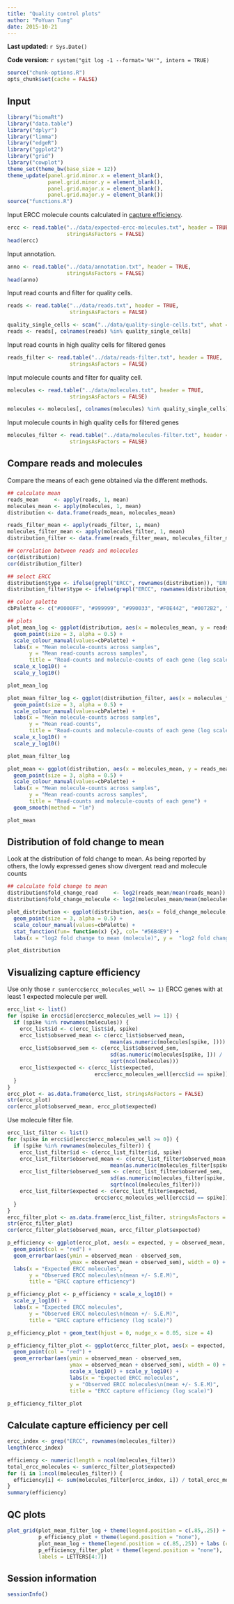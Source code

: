 ```yaml
---
title: "Quality control plots"
author: "PoYuan Tung"
date: 2015-10-21
---
```


**Last updated:** `r Sys.Date()`

**Code version:** `r system("git log -1 --format='%H'", intern = TRUE)`

```r
source("chunk-options.R")
opts_chunk$set(cache = FALSE)
```

## Input

```r
library("biomaRt")
library("data.table")
library("dplyr")
library("limma")
library("edgeR")
library("ggplot2")
library("grid")
library("cowplot")
theme_set(theme_bw(base_size = 12))
theme_update(panel.grid.minor.x = element_blank(),
             panel.grid.minor.y = element_blank(),
             panel.grid.major.x = element_blank(),
             panel.grid.major.y = element_blank())
source("functions.R")
```

Input ERCC molecule counts calculated in [capture efficiency](capture-efficiency.html). 

```r
ercc <- read.table("../data/expected-ercc-molecules.txt", header = TRUE,
                   stringsAsFactors = FALSE)
head(ercc)
```

Input annotation.

```r
anno <- read.table("../data/annotation.txt", header = TRUE,
                   stringsAsFactors = FALSE)
head(anno)
```

Input read counts and filter for quality cells.

```r
reads <- read.table("../data/reads.txt", header = TRUE,
                    stringsAsFactors = FALSE)

quality_single_cells <- scan("../data/quality-single-cells.txt", what = "character")
reads <- reads[, colnames(reads) %in% quality_single_cells]
```

Input read counts in high quality cells for filtered genes

```r
reads_filter <- read.table("../data/reads-filter.txt", header = TRUE,
                    stringsAsFactors = FALSE)
```

Input molecule counts and filter for quality cell.

```r
molecules <- read.table("../data/molecules.txt", header = TRUE,
                    stringsAsFactors = FALSE)

molecules <- molecules[, colnames(molecules) %in% quality_single_cells]
```

Input molecule counts in high quality cells for filtered genes

```r
molecules_filter <- read.table("../data/molecules-filter.txt", header = TRUE,
                    stringsAsFactors = FALSE)
```

## Compare reads and molecules

Compare the means of each gene obtained via the different methods.

```r
## calculate mean
reads_mean     <- apply(reads, 1, mean)
molecules_mean <- apply(molecules, 1, mean)
distribution <- data.frame(reads_mean, molecules_mean)

reads_filter_mean <- apply(reads_filter, 1, mean)
molecules_filter_mean <- apply(molecules_filter, 1, mean)
distribution_filter <- data.frame(reads_filter_mean, molecules_filter_mean)

## correlation between reads and molecules
cor(distribution)
cor(distribution_filter)

## select ERCC
distribution$type <- ifelse(grepl("ERCC", rownames(distribution)), "ERCC", "gene")
distribution_filter$type <- ifelse(grepl("ERCC", rownames(distribution_filter)), "ERCC", "gene")

## color palette
cbPalette <- c("#0000FF", "#999999", "#990033", "#F0E442", "#0072B2", "#D55E00", "#CC79A7", "#009E73")

## plots
plot_mean_log <- ggplot(distribution, aes(x = molecules_mean, y = reads_mean, col = type)) + 
  geom_point(size = 3, alpha = 0.5) +  
  scale_colour_manual(values=cbPalette) + 
  labs(x = "Mean molecule-counts across samples", 
       y = "Mean read-counts across samples", 
       title = "Read-counts and molecule-counts of each gene (log scale)") + 
  scale_x_log10() + 
  scale_y_log10()

plot_mean_log

plot_mean_filter_log <- ggplot(distribution_filter, aes(x = molecules_filter_mean, y = reads_filter_mean, col = type)) + 
  geom_point(size = 3, alpha = 0.5) +  
  scale_colour_manual(values=cbPalette) + 
  labs(x = "Mean molecule-counts across samples", 
       y = "Mean read-counts", 
       title = "Read-counts and molecule-counts of each gene (log scale)") + 
  scale_x_log10() + 
  scale_y_log10()

plot_mean_filter_log

plot_mean <- ggplot(distribution, aes(x = molecules_mean, y = reads_mean, col = type)) + 
  geom_point(size = 3, alpha = 0.5) +  
  scale_colour_manual(values=cbPalette) + 
  labs(x = "Mean molecule-counts across samples", 
       y = "Mean read-counts across samples", 
       title = "Read-counts and molecule-counts of each gene") +
  geom_smooth(method = "lm")

plot_mean

```

## Distribution of fold change to mean

Look at the distribution of fold change to mean. As being reported by others, the lowly expressed genes show divergent read and molecule counts

```r
## calculate fold change to mean
distribution$fold_change_read     <- log2(reads_mean/mean(reads_mean))
distribution$fold_change_molecule <- log2(molecules_mean/mean(molecules_mean))

plot_distribution <- ggplot(distribution, aes(x = fold_change_molecule, y = fold_change_read, col = type)) + 
  geom_point(size = 3, alpha = 0.5) + 
  scale_colour_manual(values=cbPalette) + 
  stat_function(fun= function(x) {x}, col= "#56B4E9") + 
  labs(x = "log2 fold change to mean (molecule)", y =  "log2 fold change to mean (reads)")

plot_distribution
```

## Visualizing capture efficiency

Use only those `r sum(ercc$ercc_molecules_well >= 1)` ERCC genes with at least 1 expected molecule per well.

```r
ercc_list <- list()
for (spike in ercc$id[ercc$ercc_molecules_well >= 1]) {
  if (spike %in% rownames(molecules)) {
    ercc_list$id <- c(ercc_list$id, spike)
    ercc_list$observed_mean <- c(ercc_list$observed_mean,
                                 mean(as.numeric(molecules[spike, ])))
    ercc_list$observed_sem <- c(ercc_list$observed_sem,
                                 sd(as.numeric(molecules[spike, ])) /
                                 sqrt(ncol(molecules)))
    ercc_list$expected <- c(ercc_list$expected,
                            ercc$ercc_molecules_well[ercc$id == spike])
  }
}
ercc_plot <- as.data.frame(ercc_list, stringsAsFactors = FALSE)
str(ercc_plot)
cor(ercc_plot$observed_mean, ercc_plot$expected)
```

Use molecule filter file. 

```r
ercc_list_filter <- list()
for (spike in ercc$id[ercc$ercc_molecules_well >= 0]) {
  if (spike %in% rownames(molecules_filter)) {
    ercc_list_filter$id <- c(ercc_list_filter$id, spike)
    ercc_list_filter$observed_mean <- c(ercc_list_filter$observed_mean,
                                 mean(as.numeric(molecules_filter[spike, ])))
    ercc_list_filter$observed_sem <- c(ercc_list_filter$observed_sem,
                                 sd(as.numeric(molecules_filter[spike, ])) /
                                 sqrt(ncol(molecules_filter)))
    ercc_list_filter$expected <- c(ercc_list_filter$expected,
                            ercc$ercc_molecules_well[ercc$id == spike])
  }
}
ercc_filter_plot <- as.data.frame(ercc_list_filter, stringsAsFactors = FALSE)
str(ercc_filter_plot)
cor(ercc_filter_plot$observed_mean, ercc_filter_plot$expected)
```

```r
p_efficiency <- ggplot(ercc_plot, aes(x = expected, y = observed_mean, label = id)) +
  geom_point(col = "red") +
  geom_errorbar(aes(ymin = observed_mean - observed_sem,
                    ymax = observed_mean + observed_sem), width = 0) +
  labs(x = "Expected ERCC molecules",
       y = "Observed ERCC molecules\n(mean +/- S.E.M)",
       title = "ERCC capture efficiency")

p_efficiency_plot <- p_efficiency + scale_x_log10() +
  scale_y_log10() +
  labs(x = "Expected ERCC molecules",
       y = "Observed ERCC molecules\n(mean +/- S.E.M)",
       title = "ERCC capture efficiency (log scale)")

p_efficiency_plot + geom_text(hjust = 0, nudge_x = 0.05, size = 4)

p_efficiency_filter_plot <- ggplot(ercc_filter_plot, aes(x = expected, y = observed_mean)) +
  geom_point(col = "red") +
  geom_errorbar(aes(ymin = observed_mean - observed_sem,
                    ymax = observed_mean + observed_sem), width = 0) +
                    scale_x_log10() + scale_y_log10() +
                    labs(x = "Expected ERCC molecules",
                    y = "Observed ERCC molecules\n(mean +/- S.E.M)",
                    title = "ERCC capture efficiency (log scale)")

p_efficiency_filter_plot
```

## Calculate capture efficiency per cell
```r
ercc_index <- grep("ERCC", rownames(molecules_filter))
length(ercc_index)

efficiency <- numeric(length = ncol(molecules_filter))
total_ercc_molecules <- sum(ercc_filter_plot$expected)
for (i in 1:ncol(molecules_filter)) {
  efficiency[i] <- sum(molecules_filter[ercc_index, i]) / total_ercc_molecules
}
summary(efficiency)
```

## QC plots
```r
plot_grid(plot_mean_filter_log + theme(legend.position = c(.85,.25)) + labs (col = ""),
          p_efficiency_plot + theme(legend.position = "none"),
          plot_mean_log + theme(legend.position = c(.85,.25)) + labs (col = ""),
          p_efficiency_filter_plot + theme(legend.position = "none"),
          labels = LETTERS[4:7])
```

## Session information

```r
sessionInfo()
```
